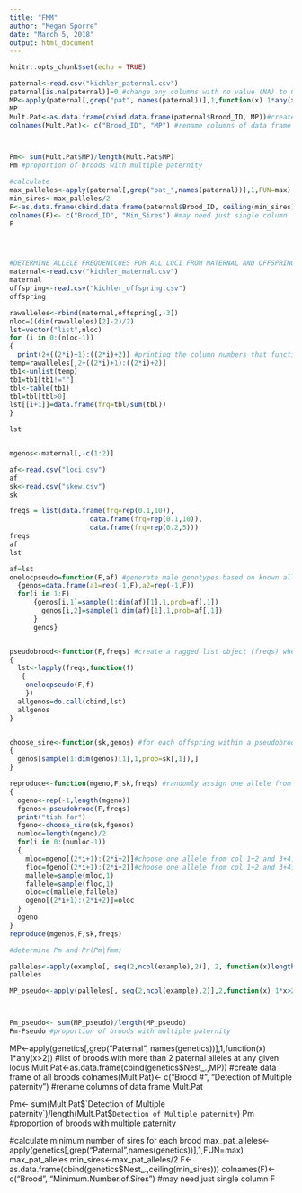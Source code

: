 ```yaml
---
title: "FMM"
author: "Megan Sporre"
date: "March 5, 2018"
output: html_document
---
```


```r
knitr::opts_chunk$set(echo = TRUE)
```

```r
paternal<-read.csv("kichler_paternal.csv")
paternal[is.na(paternal)]=0 #change any columns with no value (NA) to 0
MP<-apply(paternal[,grep("pat", names(paternal))],1,function(x) 1*any(x>2)) #list of broods with more than 2 paternal alleles at any given locus
MP
Mult.Pat<-as.data.frame(cbind.data.frame(paternal$Brood_ID, MP))#create data frame of all broods
colnames(Mult.Pat)<- c("Brood_ID", "MP") #rename columns of data frame



Pm<- sum(Mult.Pat$MP)/length(Mult.Pat$MP)
Pm #proportion of broods with multiple paternity

#calculate
max_palleles<-apply(paternal[,grep("pat_",names(paternal))],1,FUN=max)
min_sires<-max_palleles/2
F<-as.data.frame(cbind.data.frame(paternal$Brood_ID, ceiling(min_sires)))
colnames(F)<- c("Brood_ID", "Min_Sires") #may need just single column
F




#DETERMINE ALLELE FREQUENICUES FOR ALL LOCI FROM MATERNAL AND OFFSPRING ALLELES
maternal<-read.csv("kichler_maternal.csv")
maternal
offspring<-read.csv("kichler_offspring.csv")
offspring

rawalleles<-rbind(maternal,offspring[,-3])
nloc=((dim(rawalleles)[2]-2)/2)
lst=vector("list",nloc)
for (i in 0:(nloc-1))
{
  print(2+((2*i)+1):((2*i)+2)) #printing the column numbers that function is using
temp=rawalleles[,2+((2*i)+1):((2*i)+2)]
tb1<-unlist(temp)
tb1=tb1[tb1!=""]
tbl<-table(tb1)
tbl=tbl[tbl>0]
lst[[i+1]]=data.frame(frq=tbl/sum(tbl))
}

lst


mgenos<-maternal[,-c(1:2)]


```
```r
af<-read.csv("loci.csv")
af
sk<-read.csv("skew.csv")
sk

freqs = list(data.frame(frq=rep(0.1,10)),
                    data.frame(frq=rep(0.1,10)),
                    data.frame(frq=rep(0.2,5)))
freqs
af
lst
```

```r
af=lst
onelocpseudo=function(F,af) #generate male genotypes based on known allele frequencies
  {genos=data.frame(a1=rep(-1,F),a2=rep(-1,F))
  for(i in 1:F)
      {genos[i,1]=sample(1:dim(af)[1],1,prob=af[,1])
        genos[i,2]=sample(1:dim(af)[1],1,prob=af[,1])
      }
      genos}


pseudobrood<-function(F,freqs) #create a ragged list object (freqs) where each element is a 1-column df with rows representing alleles and elements in the column representing frequencies
{
  lst<-lapply(freqs,function(f)
   {
    onelocpseudo(F,f)
    })
  allgenos=do.call(cbind,lst)
  allgenos
}


choose_sire<-function(sk,genos) #for each offspring within a pseudobrood, probabalistically select a sire based on mean paternal skew (may be able to simulate skew later on)
{
  genos[sample(1:dim(genos)[1],1,prob=sk[,1]),]
}

reproduce<-function(mgeno,F,sk,freqs) #randomly assign one allele from each mother and selected father to at each loci for each brood
{
  ogeno<-rep(-1,length(mgeno))
  fgenos<-pseudobrood(F,freqs)
  print("tish far")
  fgeno<-choose_sire(sk,fgenos)
  numloc=length(mgeno)/2
  for(i in 0:(numloc-1))
  {
    mloc=mgeno[(2*i+1):(2*i+2)]#choose one allele from col 1+2 and 3+4, etc
    floc=fgeno[(2*i+1):(2*i+2)]#choose one allele from col 1+2 and 3+4, etc
    mallele=sample(mloc,1)
    fallele=sample(floc,1)
    oloc=c(mallele,fallele)
    ogeno[(2*i+1):(2*i+2)]=oloc
  }
  ogeno
}
reproduce(mgenos,F,sk,freqs)

```
```r
#determine Pm and Pr(Pm|fmm)

palleles<-apply(example[, seq(2,ncol(example),2)], 2, function(x)length(unique(x)))#create vector for number of paternal alleles at each locus for each brood
palleles

MP_pseudo<-apply(palleles[, seq(2,ncol(example),2)],2,function(x) 1*x>2) #list of broods with more than 2 paternal alleles at any given locus



Pm_pseudo<- sum(MP_pseudo)/length(MP_pseudo)
Pm-Pseudo #proportion of broods with multiple paternity

```

MP<-apply(genetics[,grep("Paternal", names(genetics))],1,function(x) 1*any(x>2)) #list of broods with more than 2 paternal alleles at any given locus
Mult.Pat<-as.data.frame(cbind(genetics$Nest_.,MP)) #create data frame of all broods
colnames(Mult.Pat)<- c("Brood #", "Detection of Multiple paternity") #rename columns of data frame
Mult.Pat


Pm<- sum(Mult.Pat$`Detection of Multiple paternity`)/length(Mult.Pat$`Detection of Multiple paternity`)
Pm #proportion of broods with multiple paternity

#calculate minimum number of sires for each brood
max_pat_alleles<-apply(genetics[,grep("Paternal",names(genetics))],1,FUN=max)
max_pat_alleles
min_sires<-max_pat_alleles/2
F<-as.data.frame(cbind(genetics$Nest_.,ceiling(min_sires)))
colnames(F)<- c("Brood", "Minimum.Number.of.Sires") #may need just single column
F